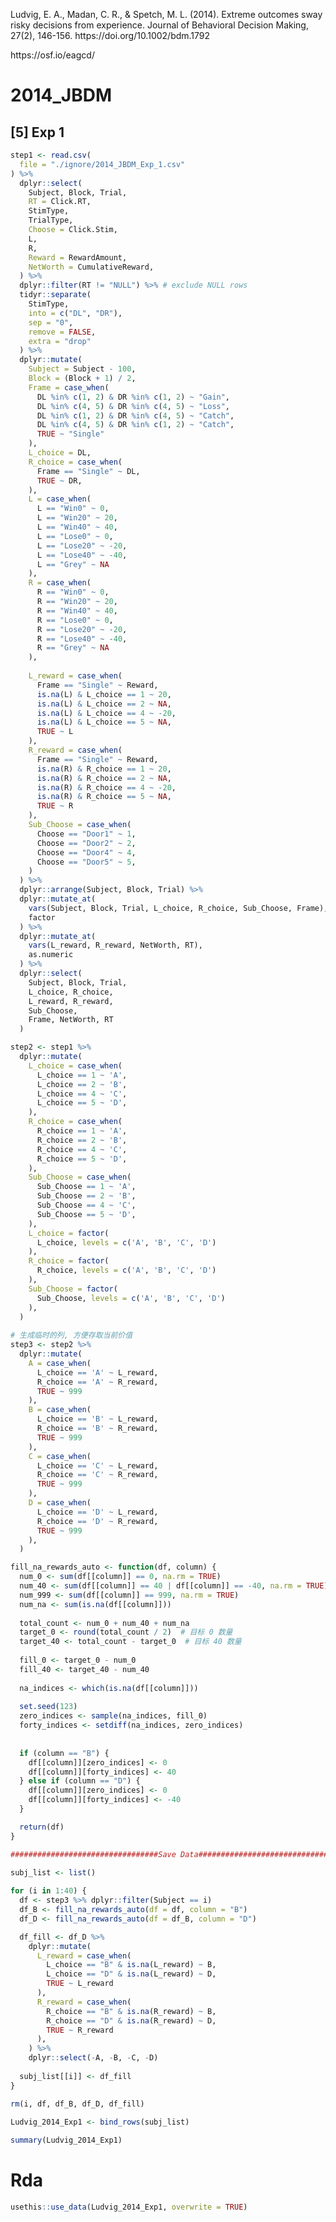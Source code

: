 Ludvig, E. A., Madan, C. R., & Spetch, M. L. (2014). Extreme outcomes sway risky decisions from experience. Journal of Behavioral Decision Making, 27(2), 146-156. https://doi.org/10.1002/bdm.1792

https://osf.io/eagcd/

# 2014_JBDM
## [5] Exp 1
```r
step1 <- read.csv(
  file = "./ignore/2014_JBDM_Exp_1.csv"
) %>%
  dplyr::select(
    Subject, Block, Trial, 
    RT = Click.RT, 
    StimType, 
    TrialType,
    Choose = Click.Stim, 
    L,
    R,
    Reward = RewardAmount, 
    NetWorth = CumulativeReward, 
  ) %>%
  dplyr::filter(RT != "NULL") %>% # exclude NULL rows
  tidyr::separate(
    StimType, 
    into = c("DL", "DR"), 
    sep = "0", 
    remove = FALSE, 
    extra = "drop"
  ) %>%
  dplyr::mutate(
    Subject = Subject - 100,
    Block = (Block + 1) / 2,
    Frame = case_when(
      DL %in% c(1, 2) & DR %in% c(1, 2) ~ "Gain",
      DL %in% c(4, 5) & DR %in% c(4, 5) ~ "Loss",
      DL %in% c(1, 2) & DR %in% c(4, 5) ~ "Catch",
      DL %in% c(4, 5) & DR %in% c(1, 2) ~ "Catch",
      TRUE ~ "Single"
    ),
    L_choice = DL,
    R_choice = case_when(
      Frame == "Single" ~ DL,
      TRUE ~ DR,
    ),
    L = case_when(
      L == "Win0" ~ 0,
      L == "Win20" ~ 20,
      L == "Win40" ~ 40,
      L == "Lose0" ~ 0,
      L == "Lose20" ~ -20,
      L == "Lose40" ~ -40,
      L == "Grey" ~ NA
    ),
    R = case_when(
      R == "Win0" ~ 0,
      R == "Win20" ~ 20,
      R == "Win40" ~ 40,
      R == "Lose0" ~ 0,
      R == "Lose20" ~ -20,
      R == "Lose40" ~ -40,
      R == "Grey" ~ NA
    ),
  
    L_reward = case_when(
      Frame == "Single" ~ Reward,
      is.na(L) & L_choice == 1 ~ 20,
      is.na(L) & L_choice == 2 ~ NA,
      is.na(L) & L_choice == 4 ~ -20,
      is.na(L) & L_choice == 5 ~ NA,
      TRUE ~ L
    ),
    R_reward = case_when(
      Frame == "Single" ~ Reward,
      is.na(R) & R_choice == 1 ~ 20,
      is.na(R) & R_choice == 2 ~ NA,
      is.na(R) & R_choice == 4 ~ -20,
      is.na(R) & R_choice == 5 ~ NA,
      TRUE ~ R
    ),
    Sub_Choose = case_when(
      Choose == "Door1" ~ 1,
      Choose == "Door2" ~ 2,
      Choose == "Door4" ~ 4,
      Choose == "Door5" ~ 5,
    )
  ) %>%
  dplyr::arrange(Subject, Block, Trial) %>%
  dplyr::mutate_at(
    vars(Subject, Block, Trial, L_choice, R_choice, Sub_Choose, Frame),
    factor
  ) %>%
  dplyr::mutate_at(
    vars(L_reward, R_reward, NetWorth, RT),
    as.numeric
  ) %>%
  dplyr::select(
    Subject, Block, Trial,
    L_choice, R_choice, 
    L_reward, R_reward,
    Sub_Choose, 
    Frame, NetWorth, RT
  ) 
```

```r
step2 <- step1 %>%
  dplyr::mutate(
    L_choice = case_when(
      L_choice == 1 ~ 'A',
      L_choice == 2 ~ 'B',
      L_choice == 4 ~ 'C',
      L_choice == 5 ~ 'D',
    ), 
    R_choice = case_when(
      R_choice == 1 ~ 'A',
      R_choice == 2 ~ 'B',
      R_choice == 4 ~ 'C',
      R_choice == 5 ~ 'D',
    ),  
    Sub_Choose = case_when(
      Sub_Choose == 1 ~ 'A',
      Sub_Choose == 2 ~ 'B',
      Sub_Choose == 4 ~ 'C',
      Sub_Choose == 5 ~ 'D',
    ),
    L_choice = factor(
      L_choice, levels = c('A', 'B', 'C', 'D')
    ),
    R_choice = factor(
      R_choice, levels = c('A', 'B', 'C', 'D')
    ),
    Sub_Choose = factor(
      Sub_Choose, levels = c('A', 'B', 'C', 'D')
    ),
  ) 
  
# 生成临时的列, 方便存取当前价值
step3 <- step2 %>%
  dplyr::mutate(
    A = case_when(
      L_choice == 'A' ~ L_reward,
      R_choice == 'A' ~ R_reward,
      TRUE ~ 999
    ),
    B = case_when(
      L_choice == 'B' ~ L_reward,
      R_choice == 'B' ~ R_reward,
      TRUE ~ 999
    ),
    C = case_when(
      L_choice == 'C' ~ L_reward,
      R_choice == 'C' ~ R_reward,
      TRUE ~ 999
    ),
    D = case_when(
      L_choice == 'D' ~ L_reward,
      R_choice == 'D' ~ R_reward,
      TRUE ~ 999
    ),
  )
```


```r
fill_na_rewards_auto <- function(df, column) {
  num_0 <- sum(df[[column]] == 0, na.rm = TRUE)
  num_40 <- sum(df[[column]] == 40 | df[[column]] == -40, na.rm = TRUE)
  num_999 <- sum(df[[column]] == 999, na.rm = TRUE)
  num_na <- sum(is.na(df[[column]]))
  
  total_count <- num_0 + num_40 + num_na
  target_0 <- round(total_count / 2)  # 目标 0 数量
  target_40 <- total_count - target_0  # 目标 40 数量
  
  fill_0 <- target_0 - num_0
  fill_40 <- target_40 - num_40
  
  na_indices <- which(is.na(df[[column]]))
  
  set.seed(123)  
  zero_indices <- sample(na_indices, fill_0)
  forty_indices <- setdiff(na_indices, zero_indices)
  
  
  if (column == "B") {
    df[[column]][zero_indices] <- 0
    df[[column]][forty_indices] <- 40 
  } else if (column == "D") {
    df[[column]][zero_indices] <- 0
    df[[column]][forty_indices] <- -40 
  }

  return(df)
}
```

```r
#################################Save Data######################################
  
subj_list <- list()

for (i in 1:40) {
  df <- step3 %>% dplyr::filter(Subject == i) 
  df_B <- fill_na_rewards_auto(df = df, column = "B")
  df_D <- fill_na_rewards_auto(df = df_B, column = "D")

  df_fill <- df_D %>%
    dplyr::mutate(
      L_reward = case_when(
        L_choice == "B" & is.na(L_reward) ~ B,
        L_choice == "D" & is.na(L_reward) ~ D,
        TRUE ~ L_reward
      ),
      R_reward = case_when(
        R_choice == "B" & is.na(R_reward) ~ B,
        R_choice == "D" & is.na(R_reward) ~ D,
        TRUE ~ R_reward
      ),
    ) %>%
    dplyr::select(-A, -B, -C, -D)
  
  subj_list[[i]] <- df_fill
}

rm(i, df, df_B, df_D, df_fill)
  
Ludvig_2014_Exp1 <- bind_rows(subj_list)

summary(Ludvig_2014_Exp1)
```


# Rda
```r
usethis::use_data(Ludvig_2014_Exp1, overwrite = TRUE)
```

